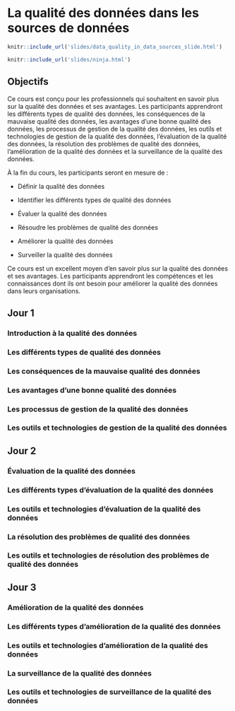 

# La qualité des données dans les sources de données {#dataquality}

```r
knitr::include_url('slides/data_quality_in_data_sources_slide.html')
```


```r
knitr::include_url('slides/ninja.html')
```

<!-- ````{=html} -->
<!-- ```{r, echo=FALSE, results='asis'} -->
<!-- xfun::file_string('slides/data_quality_in_data_sources_slide.html') -->
<!-- ``` -->
<!-- ```` -->


## Objectifs

Ce cours est conçu pour les professionnels qui souhaitent en savoir plus sur la qualité des données et ses avantages. Les participants apprendront les différents types de qualité des données, les conséquences de la mauvaise qualité des données, les avantages d'une bonne qualité des données, les processus de gestion de la qualité des données, les outils et technologies de gestion de la qualité des données, l'évaluation de la qualité des données, la résolution des problèmes de qualité des données, l'amélioration de la qualité des données et la surveillance de la qualité des données.

À la fin du cours, les participants seront en mesure de :

- Définir la qualité des données

- Identifier les différents types de qualité des données

- Évaluer la qualité des données

- Résoudre les problèmes de qualité des données

- Améliorer la qualité des données

- Surveiller la qualité des données

Ce cours est un excellent moyen d'en savoir plus sur la qualité des données et ses avantages. Les participants apprendront les compétences et les connaissances dont ils ont besoin pour améliorer la qualité des données dans leurs organisations.

## Jour 1 

### Introduction à la qualité des données
    
### Les différents types de qualité des données

### Les conséquences de la mauvaise qualité des données

### Les avantages d'une bonne qualité des données

### Les processus de gestion de la qualité des données

### Les outils et technologies de gestion de la qualité des données

## Jour 2

### Évaluation de la qualité des données

### Les différents types d'évaluation de la qualité des données

### Les outils et technologies d'évaluation de la qualité des données

### La résolution des problèmes de qualité des données

### Les outils et technologies de résolution des problèmes de qualité des données

## Jour 3

### Amélioration de la qualité des données

### Les différents types d'amélioration de la qualité des données

### Les outils et technologies d'amélioration de la qualité des données

### La surveillance de la qualité des données

### Les outils et technologies de surveillance de la qualité des données

<!-- Cross-references make it easier for your readers to find and link to elements in your book. -->

<!-- ## Chapters and sub-chapters -->

<!-- There are two steps to cross-reference any heading: -->

<!-- 1. Label the heading: `# Hello world {#nice-label}`.  -->
<!--     - Leave the label off if you like the automated heading generated based on your heading title: for example, `# Hello world` = `# Hello world {#hello-world}`. -->
<!--     - To label an un-numbered heading, use: `# Hello world {-#nice-label}` or `{# Hello world .unnumbered}`. -->

<!-- 1. Next, reference the labeled heading anywhere in the text using `\@ref(nice-label)`; for example, please see Chapter \@ref(cross).  -->
<!--     - If you prefer text as the link instead of a numbered reference use: [any text you want can go here](#cross). -->

<!-- ## Captioned figures and tables -->

<!-- Figures and tables *with captions* can also be cross-referenced from elsewhere in your book using `\@ref(fig:chunk-label)` and `\@ref(tab:chunk-label)`, respectively. -->

<!-- See Figure \@ref(fig:nice-fig). -->

<!-- ```{r nice-fig, fig.cap='Here is a nice figure!', out.width='80%', fig.asp=.75, fig.align='center', fig.alt='Plot with connected points showing that vapor pressure of mercury increases exponentially as temperature increases.'} -->
<!-- par(mar = c(4, 4, .1, .1)) -->
<!-- plot(pressure, type = 'b', pch = 19) -->
<!-- ``` -->

<!-- Don't miss Table \@ref(tab:nice-tab). -->

<!-- ```{r nice-tab, tidy=FALSE} -->
<!-- knitr::kable( -->
<!--   head(pressure, 10), caption = 'Here is a nice table!', -->
<!--   booktabs = TRUE -->
<!-- ) -->
<!-- ``` -->
